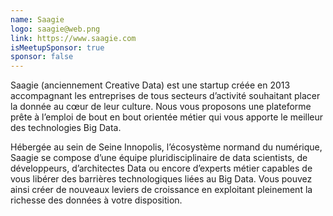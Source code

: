 ```yaml
---
name: Saagie
logo: saagie@web.png
link: https://www.saagie.com
isMeetupSponsor: true
sponsor: false
---
```


Saagie (anciennement Creative Data) est une startup créée en 2013 accompagnant
les entreprises de tous secteurs d’activité souhaitant placer la donnée au cœur
de leur culture. Nous vous proposons une plateforme prête à l’emploi de bout en
bout orientée métier qui vous apporte le meilleur des technologies Big Data.

Hébergée au sein de Seine Innopolis, l’écosystème normand du numérique, Saagie
se compose d’une équipe pluridisciplinaire de data scientists, de développeurs,
d’architectes Data ou encore d’experts métier capables de vous libérer des
barrières technologiques liées au Big Data. Vous pouvez ainsi créer de nouveaux
leviers de croissance en exploitant pleinement la richesse des données à votre
disposition.
